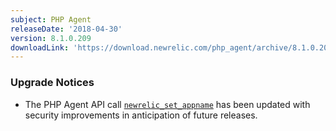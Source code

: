 ```yaml
---
subject: PHP Agent
releaseDate: '2018-04-30'
version: 8.1.0.209
downloadLink: 'https://download.newrelic.com/php_agent/archive/8.1.0.209/'
---
```


### Upgrade Notices

* The PHP Agent API call [`newrelic_set_appname`](https://docs.newrelic.com/docs/agents/php-agent/php-agent-api/newrelic_set_appname) has been updated with security improvements in anticipation of future releases.
